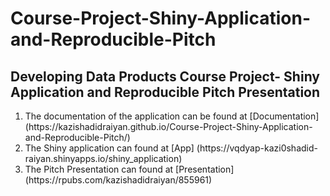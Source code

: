 # Course-Project-Shiny-Application-and-Reproducible-Pitch

## Developing Data Products Course Project-  Shiny Application and Reproducible Pitch Presentation

1. The documentation of the application can be found at [Documentation] (https://kazishadidraiyan.github.io/Course-Project-Shiny-Application-and-Reproducible-Pitch/)
2. The  Shiny application can found at [App] (https://vqdyap-kazi0shadid-raiyan.shinyapps.io/shiny_application)
3. The Pitch Presentation can found at [Presentation] (https://rpubs.com/kazishadidraiyan/855961)
